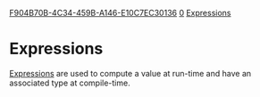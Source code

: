 [[Property:uuid|F904B70B-4C34-459B-A146-E10C7EC30136]]
[[Property:weight|0]]
[[Property:title|Expressions]]
= Expressions =
[[Eiffel%20programming%20language%20syntax#Expressions|Expressions]] are used to compute a value at run-time and have an associated type at compile-time.
